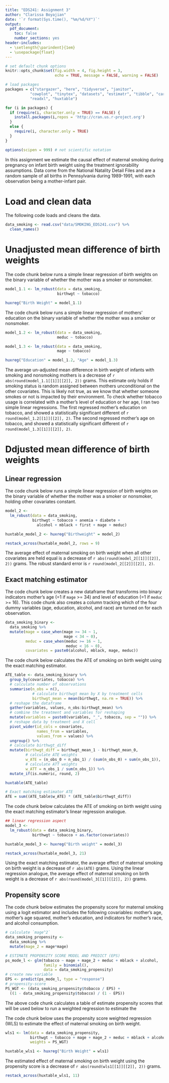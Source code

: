 ```yaml
---
title: "EDS241: Assignment 3"
author: "Clarissa Boyajian"
date: '`r format(Sys.time(), "%m/%d/%Y")`'
output: 
  pdf_document:
    toc: false
    number_sections: yes
header-includes:
  - \setlength{\parindent}{1em}
  - \usepackage{float}
--- 
```

  
``` r
# set default chunk options
knitr::opts_chunk$set(fig.width = 4, fig.height = 3, 
                      echo = TRUE, message = FALSE, warning = FALSE)

# load packages
packages = c("stargazer", "here", "tidyverse", "janitor", 
           "cowplot", "tinytex", "datasets", "estimatr", "tibble", "car", 
           "readxl", "huxtable")

for (i in packages) {
  if (require(i, character.only = TRUE) == FALSE) {
    install.packages(i,repos = 'http://cran.us.r-project.org')
  }
  else {
    require(i, character.only = TRUE)
  }
}

options(scipen = 999) # not scientific notation
```


\noindent In this assignment we estimate the causal effect of maternal smoking during pregnancy on infant birth weight using the treatment ignorability assumptions. Data come from the National Natality Detail Files and are a random sample of all births in Pennsylvania during 1989-1991, with each observation being a mother-infant pair. 

# Load and clean data

\noindent The following code loads and cleans the data.

```r
data_smoking <- read.csv("data/SMOKING_EDS241.csv") %>% 
  clean_names()
```


# Unadjusted mean difference of birth weights

\noindent The code chunk below runs a simple linear regression of birth weights on the binary variable of whether the mother was a smoker or nonsmoker.

```r
model_1.1 <- lm_robust(data = data_smoking,
                       birthwgt ~ tobacco)

huxreg("Birth Weight" = model_1.1)
```

\noindent The code chunk below runs a simple linear regression of mothers' education on the binary variable of whether the mother was a smoker or nonsmoker.

```r
model_1.2 <- lm_robust(data = data_smoking,
                       meduc ~ tobacco)

model_1.3 <- lm_robust(data = data_smoking,
                       mage ~ tobacco)

huxreg("Education" = model_1.2, "Age" = model_1.3)
```


\noindent \textbf{a.} The average un-adjusted mean difference in birth weight of infants with smoking and nonsmoking mothers is a decrease of `r abs(round(model_1.1[[1]][[2]], 2))` grams. This estimate only holds if smoking status is random assigned between mothers unconditional on the other covariates. This is likely not true, as we know that whether someone smokes or not is impacted by their environment. To check whether tobacco usage is correlated with a mother's level of education or her age, I ran two simple linear regressions. The first regressed mother's education on tobacco, and showed a statistically significant different of `r round(model_1.2[[1]][[2]], 2)`. The second regressed mother's age on tobacco, and showed a statistically significant different of `r round(model_1.3[[1]][[2]], 2)`. 


# Ddjusted mean difference of birth weights

## Linear regression

\noindent The code chunk below runs a simple linear regression of birth weights on the binary variable of whether the mother was a smoker or nonsmoker, holding other covariates constant.

```r
model_2 <- 
  lm_robust(data = data_smoking,
            birthwgt ~ tobacco + anemia + diabete + 
              alcohol + mblack + first + mage + meduc)

huxtable_model_2 <- huxreg("Birthweight" = model_2)
```

\newpage

```r
restack_across(huxtable_model_2, rows = 9)
```


\noindent \textbf{b.} The average effect of maternal smoking on birth weight when all other covariates are held equal is a decrease of `r abs(round(model_2[[1]][[2]], 2))` grams. The robust standard error is `r round(model_2[[2]][[2]], 2)`.


## Exact matching estimator

\noindent The code chunk below creates a new dataframe that transforms into binary indicators mother's age (=1 if `mage` >= 34) and level of education (=1 if `meduc` >= 16). This code chunk also creates a column tracking which of the four dummy variables (age, education, alcohol, and race) are turned on for each observation. 

```r
data_smoking_binary <- 
  data_smoking %>% 
  mutate(mage = case_when(mage >= 34 ~ 1,
                          mage < 34 ~ 0),
         meduc = case_when(meduc >= 16 ~ 1,
                           meduc < 16 ~ 0),
         covariates = paste0(alcohol, mblack, mage, meduc))
```

\noindent The code chunk below calculates the ATE of smoking on birth weight using the exact matching estimator. 

```r
ATE_table <- data_smoking_binary %>%
  group_by(covariates, tobacco) %>% 
  # calculate number of observations
  summarise(n_obs = n(), 
            # calculate birthwgt mean by X by treatment cells
            birthwgt_mean = mean(birthwgt, na.rm = TRUE)) %>% 
  # reshape the dataframe
  gather(variables, values, n_obs:birthwgt_mean) %>%
  # combine the treatment and variables for reshaping
  mutate(variables = paste0(variables, "_", tobacco, sep = "")) %>%
  # reshape data by treatment and X cell
  pivot_wider(id_cols = covariates, 
              names_from = variables, 
              values_from = values) %>% 
  ungroup() %>%  
  # calculate birthwgt_diff
  mutate(birthwgt_diff = birthwgt_mean_1 - birthwgt_mean_0, 
         # calculate ATE weights
         w_ATE = (n_obs_0 + n_obs_1) / (sum(n_obs_0) + sum(n_obs_1)), 
         # calculate ATT weights
         w_ATT = n_obs_1 / sum(n_obs_1)) %>% 
  mutate_if(is.numeric, round, 2)

huxtable(ATE_table)
```

```r
# Exact matching estimator ATE
ATE = sum((ATE_table$w_ATE) * (ATE_table$birthwgt_diff))
```

\noindent The code chunk below calculates the ATE of smoking on birth weight using the exact matching estimator's linear regression analogue.

```r
## linear regression aspect
model_3 <- 
  lm_robust(data = data_smoking_binary,
            birthwgt ~ tobacco + as.factor(covariates))

huxtable_model_3 <- huxreg("Birth weight" = model_3)
```

```r
restack_across(huxtable_model_3, 21)
```


\noindent \textbf{c.} Using the exact matching estimator, the average effect of maternal smoking on birth weight is a decrease of `r abs(ATE)` grams. Using the linear regression analogue, the average effect of maternal smoking on birth weight is a decrease of `r abs(round(model_3[[1]][[2]], 2))` grams.


## Propensity score

\noindent The code chunk below estimates the propensity score for maternal smoking using a logit estimator and includes the following covariables: mother’s age, mother’s age squared, mother’s education, and indicators for mother’s race, and alcohol consumption.

```r
# calculate `mage^2`
data_smoking_propensity <- 
  data_smoking %>% 
  mutate(mage_2 = mage*mage)

# ESTIMATE PROPENSITY SCORE MODEL AND PREDICT (EPS)
ps_mode_l <- glm(tobacco ~ mage + mage_2 + meduc + mblack + alcohol, 
                 family = binomial(), 
                 data = data_smoking_propensity)
# create new variable
EPS <- predict(ps_mode_l, type = "response") 
# propensity-score
PS_WGT <- (data_smoking_propensity$tobacco / EPS) + 
  ((1 - data_smoking_propensity$tobacco) / (1 - EPS)) 
```

\noindent \textbf{d.} The above code chunk calculates a table of estimate propensity scores that will be used below to run a weighted regression to estimate the

\noindent The code chunk below uses the propensity score weighted regression (WLS) to estimate the effect of maternal smoking on birth weight. 

```r
wls1 <- lm(data = data_smoking_propensity,
           birthwgt ~ tobacco + mage + mage_2 + meduc + mblack + alcohol,
           weights = PS_WGT)

huxtable_wls1 <- huxreg("Birth Weight" = wls1)
```

\noindent \textbf{e.} The estimated effect of maternal smoking on birth weight using the propensity score is a decrease of `r abs(round(wls1[[1]][[2]], 2))` grams.

```r
restack_across(huxtable_wls1, 11)
```


